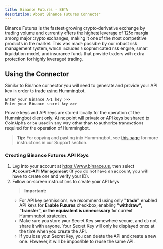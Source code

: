 ```yaml
---
title: Binance Futures - BETA
description: About Binance Futures Connecter
---
```


Binance Futures is the fastest-growing crypto-derivative exchange by trading volume and currently offers the highest leverage of 125x margin among major crypto exchanges, making it one of the most competitive products in the market. This was made possible by our robust risk management system, which includes a sophisticated risk engine, smart liquidation model, and insurance funds that provide traders with extra protection for highly leveraged trading.

## Using the Connector

Similar to Binance connector you will need to generate and provide your API key in order to trade using Hummingbot.

```
Enter your Binance API key >>>
Enter your Binance secret key >>>
```

Private keys and API keys are stored locally for the operation of the Hummingbot client only. At no point will private or API keys be shared to CoinAlpha or be used in any way other than to authorize transactions required for the operation of Hummingbot.

> **Tip:** For copying and pasting into Hummingbot, see [this page](/intro/support/#paste-items-from-clipboard-in-putty) for more instructions in our Support section.

### Creating Binance Futures API Keys

1. Log into your account at https://www.binance.us, then select **Account>API Management** (If you do not have an account, you will have to create one and verify your ID).
2. Follow on-screen instructions to create your API keys
   > **Important:**
   - For API key permissions, we recommend using only **"trade"** enabled API keys for **Enable Futures** checkbox; enabling **"withdraw", "transfer", or the equivalent is unnecessary** for current Hummingbot strategies.
   - Make sure you store your Secret Key somewhere secure, and do not share it with anyone. Your Secret Key will only be displayed once at the time when you create the API.
   - If you lose your Secret Key, you can delete the API and create a new one. However, it will be impossible to reuse the same API.
